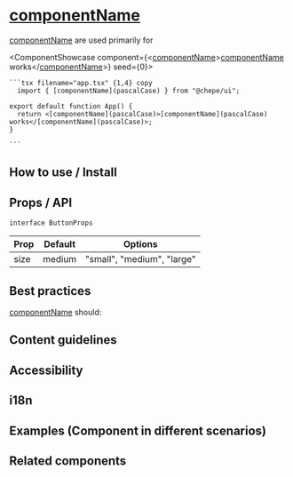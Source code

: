 

# [componentName](pascalCase)

[componentName](pascalCase) are used primarily for

<ComponentShowcase component={<[componentName](pascalCase)>[componentName](pascalCase) works</[componentName](pascalCase)>} seed={0}>
   <div>

    ```tsx filename="app.tsx" {1,4} copy
      import { [componentName](pascalCase) } from "@chepe/ui";

    export default function App() {
      return <[componentName](pascalCase)>[componentName](pascalCase) works</[componentName](pascalCase)>;
    }

    ```

  </div>
</ComponentShowcase>

## How to use / Install

## Props / API

`interface ButtonProps`

| Prop | Default | Options                    |
| ---- | ------- | -------------------------- |
| size | medium  | "small", "medium", "large" |

## Best practices

[componentName](pascalCase) should:

## Content guidelines

## Accessibility

## i18n

## Examples (Component in different scenarios)

## Related components
